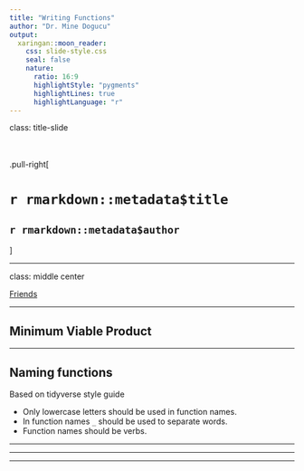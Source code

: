 ```yaml
---
title: "Writing Functions"
author: "Dr. Mine Dogucu"
output: 
  xaringan::moon_reader:
    css: slide-style.css
    seal: false
    nature:
      ratio: 16:9
      highlightStyle: "pygments"
      highlightLines: true
      highlightLanguage: "r"
---
```


class: title-slide


<br>
<br>
.pull-right[ 

# `r rmarkdown::metadata$title`
## `r rmarkdown::metadata$author`
]

---

class: middle center

[Friends](https://www.imdb.com/title/tt0108778)

---

## Minimum Viable Product

---

## Naming functions 

Based on tidyverse style guide

- Only lowercase letters should be used in function names.
- In function names `_` should be used to separate words.
- Function names should be verbs. 

---




---


---